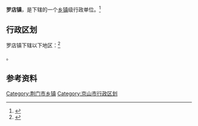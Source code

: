 {{中国乡级行政区|42/08/21/103/000}}

'''罗店镇'''，是{{PRC admin/fullname|42/08/21/103/000|3}}下辖的一个[[乡镇|乡镇]]级行政单位。<ref>{{PRC admin/ref sgc|{{PRC admin/parent|42/08/21/103/000}}}}</ref>

== 行政区划 ==

罗店镇下辖以下地区：<ref>{{PRC admin/ref sgc|42/08/21/103/000}}</ref>

{{PRC admin/children|42/08/21/103/000}}。

== 参考资料 ==

{{reflist}}

{{湖北省荆门市京山县行政区划}}
{{湖北行政区划小作品}}
[[Category:荆门市乡镇|Category:荆门市乡镇]]
[[Category:京山市行政区划|Category:京山市行政区划]]